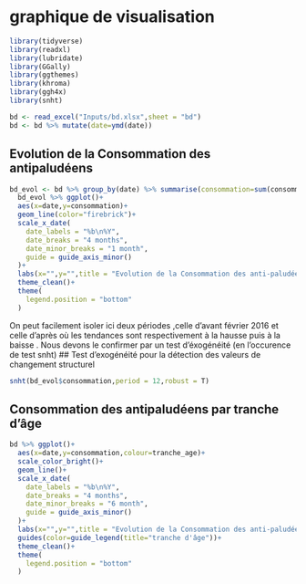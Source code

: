 # graphique de visualisation
```r
library(tidyverse)
library(readxl)
library(lubridate)
library(GGally)
library(ggthemes)
library(khroma)
library(ggh4x)
library(snht)
```

```r
bd <- read_excel("Inputs/bd.xlsx",sheet = "bd")
bd <- bd %>% mutate(date=ymd(date))
```


## Evolution de la  Consommation des antipaludéens 

```r
bd_evol <- bd %>% group_by(date) %>% summarise(consommation=sum(consommation)) %>% ungroup() 
  bd_evol %>% ggplot()+
  aes(x=date,y=consommation)+
  geom_line(color="firebrick")+
  scale_x_date(
    date_labels = "%b\n%Y",
    date_breaks = "4 months",
    date_minor_breaks = "1 month",
    guide = guide_axis_minor()
  )+
  labs(x="",y="",title = "Evolution de la Consommation des anti-paludéens\n")+
  theme_clean()+
  theme(
    legend.position = "bottom"
  )
```
On peut facilement isoler ici deux périodes ,celle d'avant février 2016 et celle d'après où les tendances sont respectivement à la hausse puis à la baisse . 
Nous devons le confirmer par un test d'éxogénéité (en l'occurence de test snht)
## Test d'exogénéité pour la détection des valeurs de changement structurel

```r
snht(bd_evol$consommation,period = 12,robust = T)
```

## Consommation des antipaludéens par tranche d'âge

```r
bd %>% ggplot()+
  aes(x=date,y=consommation,colour=tranche_age)+
  scale_color_bright()+
  geom_line()+
  scale_x_date(
    date_labels = "%b\n%Y",
    date_breaks = "4 months",
    date_minor_breaks = "6 month",
    guide = guide_axis_minor()
  )+
  labs(x="",y="",title = "Evolution de la Consommation des anti-paludéens\n par tranche d'âge")+
  guides(color=guide_legend(title="tranche d'âge"))+
  theme_clean()+
  theme(
    legend.position = "bottom"
  )
```

